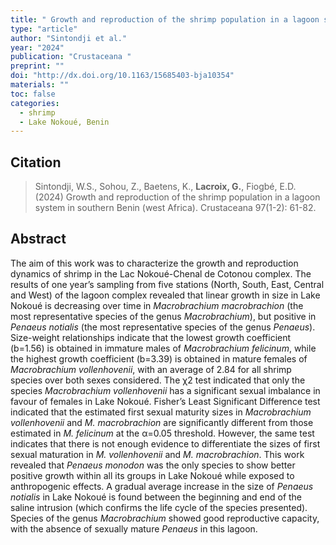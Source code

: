 ```yaml
---
title: " Growth and reproduction of the shrimp population in a lagoon system in southern Benin (west Africa)"
type: "article"
author: "Sintondji et al."
year: "2024"
publication: "Crustaceana "
preprint: ""
doi: "http://dx.doi.org/10.1163/15685403-bja10354"
materials: ""
toc: false
categories:
  - shrimp
  - Lake Nokoué, Benin
---
```


## Citation

> Sintondji, W.S., Sohou, Z., Baetens, K., **Lacroix, G.**, Fiogbé, E.D. (2024) Growth and reproduction of the shrimp population in a lagoon system in southern Benin (west Africa). Crustaceana 97(1-2): 61-82.

## Abstract

The aim of this work was to characterize the growth and reproduction dynamics of shrimp in the Lac Nokoué-Chenal de Cotonou complex. The results of one year’s sampling from five stations (North, South, East, Central and West) of the lagoon complex revealed that linear growth in size in Lake Nokoué is decreasing over time in *Macrobrachium macrobrachion* (the most representative species of the genus *Macrobrachium*), but positive in *Penaeus notialis* (the most representative species of the genus *Penaeus*). Size-weight relationships indicate that the lowest growth coefficient (b=1.56) is obtained in immature males of *Macrobrachium felicinum*, while the highest growth coefficient (b=3.39) is obtained in mature females of *Macrobrachium vollenhovenii*, with an average of 2.84 for all shrimp species over both sexes considered. The χ2 test indicated that only the species *Macrobrachium vollenhovenii* has a significant sexual imbalance in favour of females in Lake Nokoué. Fisher’s Least Significant Difference test indicated that the estimated first sexual maturity sizes in *Macrobrachium vollenhovenii* and *M. macrobrachion* are significantly different from those estimated in *M. felicinum* at the α=0.05 threshold. However, the same test indicates that there is not enough evidence to differentiate the sizes of first sexual maturation in *M. vollenhovenii* and *M. macrobrachion*. This work revealed that *Penaeus monodon* was the only species to show better positive growth within all its groups in Lake Nokoué while exposed to anthropogenic effects. A gradual average increase in the size of *Penaeus notialis* in Lake Nokoué is found between the beginning and end of the saline intrusion (which confirms the life cycle of the species presented). Species of the genus *Macrobrachium* showed good reproductive capacity, with the absence of sexually mature *Penaeus* in this lagoon.
